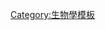 {{navbox
|name  = 模式生物
|title = [[遗传学]]中主要的[[模式生物]]
|listclass = hlist
|list1 =
* [[λ噬菌体]]
* [[大肠杆菌]]
* {{le|莱茵衣藻|Chlamydomonas reinhardtii}}
* [[四膜蟲]]
* [[釀酒酵母]]
* [[粟酒裂殖酵母]]
* [[粉色麵包黴菌]]
* [[白色念珠菌]]
* [[玉米]]
* [[拟南芥]]
* {{le|蒺藜苜蓿|Medicago truncatula}}
* [[秀丽隐杆线虫]]
* [[黑腹果蝇]]
* [[非洲爪蟾]]
* [[斑马鱼]]
* [[实验小鼠|小鼠]]<!--（Mus musculus）-->
* [[实验大鼠|大鼠]]<!--（Rattus norvegicus）-->
* [[家兔]]
}}<noinclude>
[[Category:生物學模板]]
[[Category:模式生物| ]]
</noinclude>